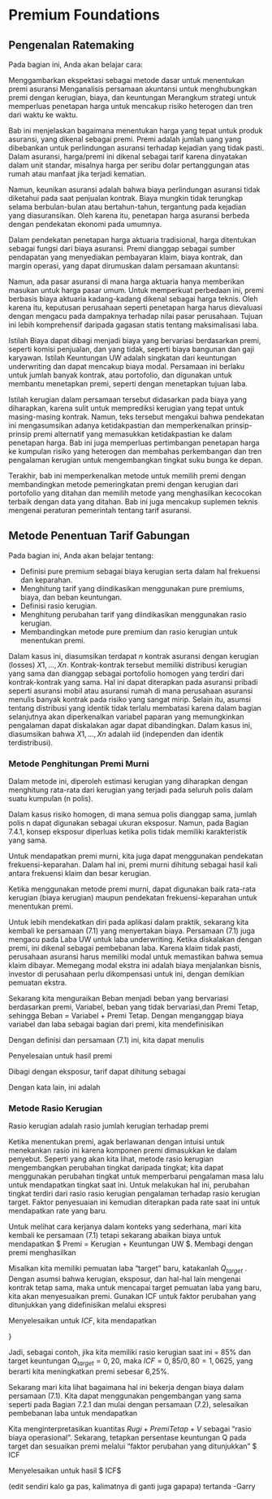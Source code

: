 # Premium Foundations

## Pengenalan Ratemaking

Pada bagian ini, Anda akan belajar cara:

Menggambarkan ekspektasi sebagai metode dasar untuk menentukan premi asuransi
Menganalisis persamaan akuntansi untuk menghubungkan premi dengan kerugian, biaya, dan keuntungan
Merangkum strategi untuk memperluas penetapan harga untuk mencakup risiko heterogen dan tren dari waktu ke waktu.

Bab ini menjelaskan bagaimana menentukan harga yang tepat untuk produk asuransi, yang dikenal sebagai premi. Premi adalah jumlah uang yang dibebankan untuk perlindungan asuransi terhadap kejadian yang tidak pasti. Dalam asuransi, harga/premi ini dikenal sebagai tarif karena dinyatakan dalam unit standar, misalnya harga per seribu dolar pertanggungan atas rumah atau manfaat jika terjadi kematian.

Namun, keunikan asuransi adalah bahwa biaya perlindungan asuransi tidak diketahui pada saat penjualan kontrak. Biaya mungkin tidak terungkap selama berbulan-bulan atau bertahun-tahun, tergantung pada kejadian yang diasuransikan. Oleh karena itu, penetapan harga asuransi berbeda dengan pendekatan ekonomi pada umumnya.

Dalam pendekatan penetapan harga aktuaria tradisional, harga ditentukan sebagai fungsi dari biaya asuransi. Premi dianggap sebagai sumber pendapatan yang menyediakan pembayaran klaim, biaya kontrak, dan margin operasi, yang dapat dirumuskan dalam persamaan akuntansi:

\begin{equation}
\small{
\text{Premium = Loss + Expense + UW Profit} .
}
\end{equation}

Namun, ada pasar asuransi di mana harga aktuaria hanya memberikan masukan untuk harga pasar umum. Untuk memperkuat perbedaan ini, premi berbasis biaya aktuaria kadang-kadang dikenal sebagai harga teknis. Oleh karena itu, keputusan perusahaan seperti penetapan harga harus dievaluasi dengan mengacu pada dampaknya terhadap nilai pasar perusahaan. Tujuan ini lebih komprehensif daripada gagasan statis tentang maksimalisasi laba.

Istilah Biaya dapat dibagi menjadi biaya yang bervariasi berdasarkan premi, seperti komisi penjualan, dan yang tidak, seperti biaya bangunan dan gaji karyawan. Istilah Keuntungan UW adalah singkatan dari keuntungan underwriting dan dapat mencakup biaya modal. Persamaan ini berlaku untuk jumlah banyak kontrak, atau portofolio, dan digunakan untuk membantu menetapkan premi, seperti dengan menetapkan tujuan laba.

Istilah kerugian dalam persamaan tersebut didasarkan pada biaya yang diharapkan, karena sulit untuk memprediksi kerugian yang tepat untuk masing-masing kontrak. Namun, teks tersebut mengakui bahwa pendekatan ini mengasumsikan adanya ketidakpastian dan memperkenalkan prinsip-prinsip premi alternatif yang memasukkan ketidakpastian ke dalam penetapan harga. Bab ini juga memperluas pertimbangan penetapan harga ke kumpulan risiko yang heterogen dan membahas perkembangan dan tren pengalaman kerugian untuk mengembangkan tingkat suku bunga ke depan.

Terakhir, bab ini memperkenalkan metode untuk memilih premi dengan membandingkan metode pemeringkatan premi dengan kerugian dari portofolio yang ditahan dan memilih metode yang menghasilkan kecocokan terbaik dengan data yang ditahan. Bab ini juga mencakup suplemen teknis mengenai peraturan pemerintah tentang tarif asuransi.

## Metode Penentuan Tarif Gabungan
Pada bagian ini, Anda akan belajar tentang:

- Definisi pure premium sebagai biaya kerugian serta dalam hal frekuensi dan keparahan.
- Menghitung tarif yang diindikasikan menggunakan pure premiums, biaya, dan beban keuntungan.
- Definisi rasio kerugian.
- Menghitung perubahan tarif yang diindikasikan menggunakan rasio kerugian.
- Membandingkan metode pure premium dan rasio kerugian untuk menentukan premi.

Dalam kasus ini, diasumsikan terdapat $n$ kontrak asuransi dengan kerugian (losses) $X1,...,Xn$. Kontrak-kontrak tersebut memiliki distribusi kerugian yang sama dan dianggap sebagai portofolio homogen yang terdiri dari kontrak-kontrak yang sama. Hal ini dapat diterapkan pada asuransi pribadi seperti asuransi mobil atau asuransi rumah di mana perusahaan asuransi menulis banyak kontrak pada risiko yang sangat mirip. Selain itu, asumsi tentang distribusi yang identik tidak terlalu membatasi karena dalam bagian selanjutnya akan diperkenalkan variabel paparan yang memungkinkan pengalaman dapat diskalakan agar dapat dibandingkan. Dalam kasus ini, diasumsikan bahwa $X1,...,Xn$ adalah iid (independen dan identik terdistribusi).

### Metode Penghitungan Premi Murni

Dalam metode ini, diperoleh estimasi kerugian yang diharapkan dengan menghitung rata-rata dari kerugian yang terjadi pada seluruh polis dalam suatu kumpulan (n polis).

\begin{equation}
\small{
\mathrm{E}(X) \approx \frac{\sum_{i=1}^n X_i}{n} = \frac{\text{Kerugian}}{\text{Eksposur}} = \text{Premi Murni}.
}
\end{equation}

Dalam kasus risiko homogen, di mana semua polis dianggap sama, jumlah polis n dapat digunakan sebagai ukuran eksposur. Namun, pada Bagian 7.4.1, konsep eksposur diperluas ketika polis tidak memiliki karakteristik yang sama.

Untuk mendapatkan premi murni, kita juga dapat menggunakan pendekatan frekuensi-keparahan. Dalam hal ini, premi murni dihitung sebagai hasil kali antara frekuensi klaim dan besar kerugian.

\begin{equation}
\small{
\text{Premi Murni} = \frac{\text{jumlah klaim}}{\text{Eksposur}} \times \frac{\text{Kerugian}}{\text{jumlah klaim}} = \text{frekuensi} \times \text{keparahan}.
}
\end{equation}

Ketika menggunakan metode premi murni, dapat digunakan baik rata-rata kerugian (biaya kerugian) maupun pendekatan frekuensi-keparahan untuk menentukan premi.

Untuk lebih mendekatkan diri pada aplikasi dalam praktik, sekarang kita kembali ke persamaan (7.1) yang menyertakan biaya. Persamaan (7.1) juga mengacu pada Laba UW untuk laba underwriting. Ketika diskalakan dengan premi, ini dikenal sebagai pembebanan laba. Karena klaim tidak pasti, perusahaan asuransi harus memiliki modal untuk memastikan bahwa semua klaim dibayar. Memegang modal ekstra ini adalah biaya menjalankan bisnis, investor di perusahaan perlu dikompensasi untuk ini, dengan demikian pemuatan ekstra.

Sekarang kita menguraikan Beban menjadi beban yang bervariasi berdasarkan premi, Variabel, beban yang tidak bervariasi,dan Premi Tetap, sehingga Beban = Variabel + Premi Tetap. Dengan menganggap biaya variabel dan laba sebagai bagian dari premi, kita mendefinisikan

\begin{equation}
\small{
V =  \frac{\text{Variable}}{\text{Premium}} ~~~ \text{and}~~~
Q = \frac{\text{UW Profit}}{\text{Premium}} ~.
}
\end{equation}

Dengan definisi dan persamaan (7.1) ini, kita dapat menulis

\begin{equation}
\small{
\begin{matrix}
\begin{array}{ll}
\text{Premium} &= \text{Losses + Fixed} + \text{Premium} \times \frac{\text{Variable + UW Profit}}{\text{Premium}}  \\
& = \text{Losses + Fixed} + \text{Premium} \times (V+Q) .
\end{array}
\end{matrix}
}
\end{equation}

Penyelesaian untuk hasil premi

\begin{equation}
\small{
\text{Premium} = \frac{\text{Losses + Fixed}}{1-V-Q} .
}
\end{equation}

Dibagi dengan eksposur, tarif dapat dihitung sebagai

\begin{equation}
\begin{matrix}
\begin{array}{ll}
\text{Rate} &= \frac{\text{Premium}}{\text{Exposure}} = \frac{\text{Losses/Exposure + Fixed/Exposure}}{1-V-Q} \\
&=   \frac{\text{Pure Premium + Fixed/Exposure}}{1-V-Q} ~.
\end{array}
\end{matrix}
\end{equation}

Dengan kata lain, ini adalah

\begin{equation}
\small{
\text{Rate} =\frac{\text{pure premium + fixed expense per exposure}}{\text{1 - variable expense factor - profit and contingencies factor}}  .
}
\end{equation}

### Metode Rasio Kerugian

Rasio kerugian adalah rasio jumlah kerugian terhadap premi

\begin{equation}
\small{
\text{Loss Ratio} = \frac{\text{Loss}}{\text{Premium}} .
}
\end{equation}

Ketika menentukan premi, agak berlawanan dengan intuisi untuk menekankan rasio ini karena komponen premi dimasukkan ke dalam penyebut. Seperti yang akan kita lihat, metode rasio kerugian mengembangkan perubahan tingkat daripada tingkat; kita dapat menggunakan perubahan tingkat untuk memperbarui pengalaman masa lalu untuk mendapatkan tingkat saat ini. Untuk melakukan hal ini, perubahan tingkat terdiri dari rasio rasio kerugian pengalaman terhadap rasio kerugian target. Faktor penyesuaian ini kemudian diterapkan pada rate saat ini untuk mendapatkan rate yang baru.

Untuk melihat cara kerjanya dalam konteks yang sederhana, mari kita kembali ke persamaan (7.1) tetapi sekarang abaikan biaya untuk mendapatkan $ Premi = Kerugian + Keuntungan UW $. Membagi dengan premi menghasilkan

\begin{equation}
\small{
\frac{\text{UW Profit}}{\text{Premium}} = 1 - LR = 1 - \frac{\text{Loss}}{\text{Premium}} .
}
\end{equation}

Misalkan kita memiliki pemuatan laba "target" baru, katakanlah $Q_{target}$ . Dengan asumsi bahwa kerugian, eksposur, dan hal-hal lain mengenai kontrak tetap sama, maka untuk mencapai target pemuatan laba yang baru, kita akan menyesuaikan premi. Gunakan ICF untuk faktor perubahan yang ditunjukkan yang didefinisikan melalui ekspresi

\begin{equation}
\small{
\frac{\text{New UW Profit}}{\text{Premium}} = Q_{target} =  1 - \frac{\text{Loss}}{ICF \times \text{Premium}}.
}
\end{equation}

Menyelesaikan untuk $ICF$, kita mendapatkan

}\begin{equation}
\small{
ICF =  \frac{\text{Loss}}{\text{Premium} \times (1-Q_{target})} = \frac{LR}{1-Q_{target}}.
}
\end{equation}

Jadi, sebagai contoh, jika kita memiliki rasio kerugian saat ini = 85% dan target keuntungan $Q_{target} = 0,20$, maka $ICF = 0,85/0,80 = 1,0625$, yang berarti kita meningkatkan premi sebesar 6,25%.

Sekarang mari kita lihat bagaimana hal ini bekerja dengan biaya dalam persamaan (7.1). Kita dapat menggunakan pengembangan yang sama seperti pada Bagian 7.2.1 dan mulai dengan persamaan (7.2), selesaikan pembebanan laba untuk mendapatkan

\begin{equation}
\small{
Q = 1 - \frac{\text{Loss+Fixed}}{\text{Premium}} - V .
}
\end{equation}

Kita menginterpretasikan kuantitas $Rugi + Premi Tetap + V$ sebagai "rasio biaya operasional". Sekarang, tetapkan persentase keuntungan Q pada target dan sesuaikan premi melalui "faktor perubahan yang ditunjukkan" $ ICF

\begin{equation}
\small{
Q_{target} = 1
-\frac{\text{Loss + Fixed}}{\text{Premium}\times ICF} - V .
}
\end{equation}

Menyelesaikan untuk hasil $ ICF$

\begin{equation}
{\small
\begin{array}{ll}
ICF &= \frac{\text{Loss + Fixed}}{\text{Premium} \times (1 - V - Q_{target})} \\
&= \frac{\text{Loss Ratio + Fixed Expense Ratio}}{1 - V - Q_{target}} .
\end{array}
}
\end{equation}



(edit sendiri kalo ga pas, kalimatnya di ganti juga gapapa)
tertanda -Garry